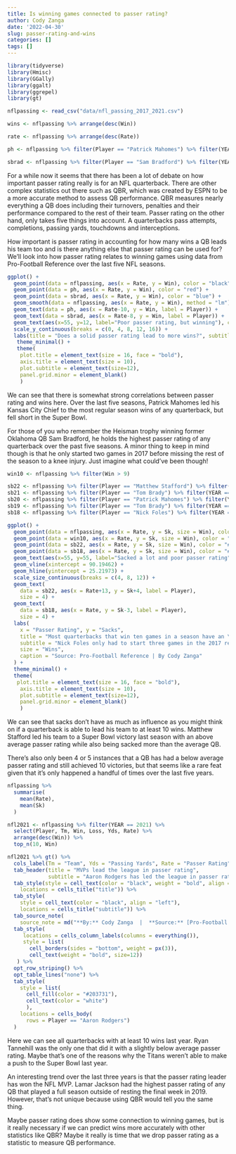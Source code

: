 ```yaml
---
title: Is winning games connected to passer rating?
author: Cody Zanga
date: '2022-04-30'
slug: passer-rating-and-wins
categories: []
tags: []
---
```


```r
library(tidyverse)
library(Hmisc)
library(GGally)
library(ggalt)
library(ggrepel)
library(gt)
```

```r
nflpassing <- read_csv("data/nfl_passing_2017_2021.csv")
```

```r
wins <- nflpassing %>% arrange(desc(Win))
```

```r
rate <- nflpassing %>% arrange(desc(Rate))
```

```r
ph <- nflpassing %>% filter(Player == "Patrick Mahomes") %>% filter(YEAR == 2020)
```

```r
sbrad <- nflpassing %>% filter(Player == "Sam Bradford") %>% filter(YEAR == 2017)
```

For a while now it seems that there has been a lot of debate on how important passer rating really is for an NFL quarterback. There are other complex statistics out there such as QBR, which was created by ESPN to be a more accurate method to assess QB performance. QBR measures nearly everything a QB does including their turnovers, penalties and their performance compared to the rest of their team. Passer rating on the other hand, only takes five things into account. A quarterbacks pass attempts, completions, passing yards, touchdowns and interceptions. 

How important is passer rating in accounting for how many wins a QB leads his team too and is there anything else that passer rating can be used for? We'll look into how passer rating relates to winning games using data from Pro-Football Reference over the last five NFL seasons. 

```r
ggplot() +
  geom_point(data = nflpassing, aes(x = Rate, y = Win), color = "black") +
  geom_point(data = ph, aes(x = Rate, y = Win), color = "red") +
  geom_point(data = sbrad, aes(x = Rate, y = Win), color = "blue") +
  geom_smooth(data = nflpassing, aes(x = Rate, y = Win), method = "lm") +
  geom_text(data = ph, aes(x = Rate-10, y = Win, label = Player)) +
  geom_text(data = sbrad, aes(x = Rate-8, y = Win, label = Player)) +
  geom_text(aes(x=55, y=12, label="Poor passer rating, but winning"), color="slategray2") +
  scale_y_continuous(breaks = c(0, 4, 8, 12, 16)) +
  labs(title = "Does a solid passer rating lead to more wins?", subtitle = "Patrick Mahomes 14 wins in 2020 were the most of any quarterback over the last five seasons.", x="Passer Rating", y="Wins", caption = "Source: Pro-Football Reference | By Cody Zanga") +
   theme_minimal() + 
   theme(
    plot.title = element_text(size = 16, face = "bold"),
    axis.title = element_text(size = 10), 
    plot.subtitle = element_text(size=12), 
    panel.grid.minor = element_blank()
    )
```

We can see that there is somewhat strong correlations between passer rating and wins here. Over the last five seasons, Patrick Mahomes led his Kansas City Chief to the most regular season wins of any quarterback, but fell short in the Super Bowl.

For those of you who remember the Heisman trophy winning former Oklahoma QB Sam Bradford, he holds the highest passer rating of any quarterback over the past five seasons. A minor thing to keep in mind though is that he only started two games in 2017 before missing the rest of the season to a knee injury. Just imagine what could've been though!  


```r
win10 <- nflpassing %>% filter(Win > 9)
```

```r
sb22 <- nflpassing %>% filter(Player == "Matthew Stafford") %>% filter(YEAR == 2021)
sb21 <- nflpassing %>% filter(Player == "Tom Brady") %>% filter(YEAR == 2020)
sb20 <- nflpassing %>% filter(Player == "Patrick Mahomes") %>% filter(YEAR == 2019)
sb19 <- nflpassing %>% filter(Player == "Tom Brady") %>% filter(YEAR == 2018)
sb18 <- nflpassing %>% filter(Player == "Nick Foles") %>% filter(YEAR == 2017)
```



```r
ggplot() +
  geom_point(data = nflpassing, aes(x = Rate, y = Sk, size = Win), color = "grey", alpha = .5) +
  geom_point(data = win10, aes(x = Rate, y = Sk, size = Win), color = "black") +
  geom_point(data = sb22, aes(x = Rate, y = Sk, size = Win), color = "#003594") +
  geom_point(data = sb18, aes(x = Rate, y = Sk, size = Win), color = "#004C54") +
  geom_text(aes(x=55, y=55, label="Sacked a lot and poor passer rating"), color="slategray2") +
  geom_vline(xintercept = 90.19462) +
  geom_hline(yintercept = 25.21973) +
  scale_size_continuous(breaks = c(4, 8, 12)) +
  geom_text(
    data = sb22, aes(x = Rate+13, y = Sk+4, label = Player),
    size = 4) +
  geom_text(
    data = sb18, aes(x = Rate, y = Sk-3, label = Player),
    size = 4) +
  labs(
    x = "Passer Rating", y = "Sacks",
    title = "Most quarterbacks that win ten games in a season have an \nabove average passer rating.",
    subtitle = "Nick Foles only had to start three games in the 2017 regular season, but still won a Super Bowl.",
    size = "Wins",
    caption = "Source: Pro-Football Reference | By Cody Zanga"
  ) +
  theme_minimal() +
  theme(
   plot.title = element_text(size = 16, face = "bold"),
    axis.title = element_text(size = 10), 
    plot.subtitle = element_text(size=12), 
    panel.grid.minor = element_blank()
    )
```

We can see that sacks don't have as much as influence as you might think on if a quarterback is able to lead his team to at least 10 wins. Matthew Stafford led his team to a Super Bowl victory last season with an above average passer rating while also being sacked more than the average QB. 

There's also only been 4 or 5 instances that a QB has had a below average passer rating and still achieved 10 victories, but that seems like a rare feat given that it's only happened a handful of times over the last five years.


```r
nflpassing %>%
  summarise(
    mean(Rate),
    mean(Sk)
  )
```



```r
nfl2021 <- nflpassing %>% filter(YEAR == 2021) %>%
  select(Player, Tm, Win, Loss, Yds, Rate) %>%
  arrange(desc(Win)) %>%
  top_n(10, Win)
```

```r
nfl2021 %>% gt() %>%
  cols_label(Tm = "Team", Yds = "Passing Yards", Rate = "Passer Rating") %>%
  tab_header(title = "MVPs lead the league in passer rating",
             subtitle = "Aaron Rodgers has led the league in passer rating the last two seasons.") %>%
  tab_style(style = cell_text(color = "black", weight = "bold", align = "left"),
    locations = cells_title("title")) %>%
  tab_style(
    style = cell_text(color = "black", align = "left"),
    locations = cells_title("subtitle")) %>%
  tab_source_note(
    source_note = md("**By:** Cody Zanga  |  **Source:** [Pro-Football Reference](https://www.pro-football-reference.com/years/2021/passing.htm)")) %>%
  tab_style(
     locations = cells_column_labels(columns = everything()),
     style = list(
       cell_borders(sides = "bottom", weight = px(3)),
       cell_text(weight = "bold", size=12))
   ) %>%
  opt_row_striping() %>% 
  opt_table_lines("none") %>%
  tab_style(
    style = list(
      cell_fill(color = "#203731"),
      cell_text(color = "white")
      ),
    locations = cells_body(
      rows = Player == "Aaron Rodgers")
  )
```

Here we can see all quarterbacks with at least 10 wins last year. Ryan Tannehill was the only one that did it with a slightly below average passer rating. Maybe that's one of the reasons why the Titans weren't able to make a push to the Super Bowl last year.

An interesting trend over the last three years is that the passer rating leader has won the NFL MVP. Lamar Jackson had the highest passer rating of any QB that played a full season outside of resting the final week in 2019. However, that's not unique because using QBR would tell you the same thing.

Maybe passer rating does show some connection to winning games, but is it really necessary if we can predict wins more accurately with other statistics like QBR? Maybe it really is time that we drop passer rating as a statistic to measure QB performance. 

